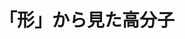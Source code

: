 ﻿---
title: "「形」から見た高分子"
category: "物質理工学院"
vol: 41
interviewee: "手塚 育志 "
url: ""
tags: ["分子","高分子"]
pdf: "41-3.pdf"
career: ""
pdfurl: "41-3/41-3.pdf"
preface: "高分子は細長い紐状の分子だけではない。様々な形の高分子を作り出す研究をしている手塚をうかがった。"
---
